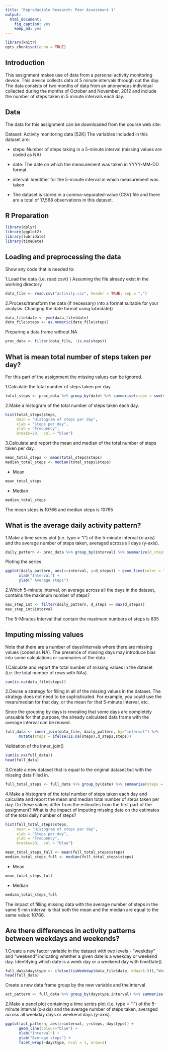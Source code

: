 ```yaml
---
title: "Reproducible Research: Peer Assessment 1"
output: 
  html_document:
    fig_caption: yes
    keep_md: yes
---
```

```r
library(knitr)
opts_chunk$set(echo = TRUE)
```

## Introduction
This assignment makes use of data from a personal activity monitoring device. This device collects data at 5 minute intervals through out the day. The data consists of two months of data from an anonymous individual collected during the months of October and November, 2012 and include the number of steps taken in 5 minute intervals each day.

## Data
The data for this assignment can be downloaded from the course web site:

Dataset: Activity monitoring data [52K]
The variables included in this dataset are:

- steps: Number of steps taking in a 5-minute interval (missing values are coded as NA)

- date: The date on which the measurement was taken in YYYY-MM-DD format

- interval: Identifier for the 5-minute interval in which measurement was taken

- The dataset is stored in a comma-separated-value (CSV) file and there are a total of 17,568 observations in this dataset.

## R Preparation
```r
library(dplyr)
library(ggplot2)
library(lubridate)
library(timeDate)
```
## Loading and preprocessing the data
Show any code that is needed to:

1.Load the data (i.e. read.csv() )
Assuming the file already exist in the working directory
```r
data_file <- read.csv("activity.csv", header = TRUE, sep = ",")
```
2.Process/transform the data (if necessary) into a format suitable for your analysis.
Changing the date format using lubridate()
```r
data_file$date <- ymd(data_file$date)
data_file$steps <- as.numeric(data_file$steps)
```
Preparing a data frame without NA
```r
proc_data <- filter(data_file, !is.na(steps))
```

## What is mean total number of steps taken per day?
For this part of the assignment the missing values can be ignored.

1.Calculate the total number of steps taken per day.
```r
total_steps <- proc_data %>% group_by(date) %>% summarise(steps = sum(steps))
```

2.Make a histogram of the total number of steps taken each day.
```r
hist(total_steps$steps,
     main = "Histogram of steps per day", 
     xlab = "Steps per day", 
     ylab = "Frequency",
     breaks=20,  col = "blue")
```

3.Calculate and report the mean and median of the total number of steps taken per day.
```r
mean_total_steps <- mean(total_steps$steps)
median_total_steps <- median(total_steps$steps)
```
- Mean
```r
mean_total_steps
```
- Median
```r
median_total_steps
```

The mean steps is 10766 and median steps is 10765

## What is the average daily activity pattern?
1.Make a time series plot (i.e. type = "l") of the 5-minute interval (x-axis) and the average number of steps taken, averaged across all days (y-axis).
```r
daily_pattern <- proc_data %>% group_by(interval) %>% summarize(d_steps = mean(steps))
```
Ploting the series
```r
ggplot(daily_pattern, aes(x=interval, y=d_steps)) + geom_line(color = "blue") +
      xlab("Interval") +
      ylab(" Average steps")
```

2.Which 5-minute interval, on average across all the days in the dataset, contains the maximum number of steps?
```r
max_step_int <- filter(daily_pattern, d_steps == max(d_steps))
max_step_int$interval
```
The 5-Minutes Interval that contain the maximum numbers of steps is 835

## Imputing missing values
Note that there are a number of days/intervals where there are missing values (coded as NA). The presence of missing days may introduce bias into some calculations or summaries of the data.

1.Calculate and report the total number of missing values in the dataset (i.e. the total number of rows with NAs).
```r
sum(is.na(data_file$steps)) 
```
2.Devise a strategy for filling in all of the missing values in the dataset. The strategy does not need to be sophisticated. For example, you could use the mean/median for that day, or the mean for that 5-minute interval, etc.

Since the grouping by days is revealing that some days are completely unsuable for that purpose, the already calculated data frame with the average interval can be reused.
```r
full_data <- inner_join(data_file, daily_pattern, by="interval") %>% 
      mutate(steps = ifelse(is.na(steps),d_steps,steps))
```
Validation of the inner_join()
```r
sum(is.na(full_data))
head(full_data)
```
3.Create a new dataset that is equal to the original dataset but with the missing data filled in.
```r
full_total_steps <- full_data %>% group_by(date) %>% summarise(steps = sum(steps))
```

4.Make a histogram of the total number of steps taken each day and calculate and report the mean and median total number of steps taken per day. Do these values differ from the estimates from the first part of the assignment? What is the impact of imputing missing data on the estimates of the total daily number of steps?
```r
hist(full_total_steps$steps,
     main = "Histogram of steps per day", 
     xlab = "Steps per day", 
     ylab = "Frequency",
     breaks=20,  col = "blue")
```
```r
mean_total_steps_full <- mean(full_total_steps$steps)
median_total_steps_full <- median(full_total_steps$steps)
```
- Mean
```r
mean_total_steps_full
```
- Median
```r
median_total_steps_full
```
The impact of filling missing data with the average number of steps in the same 5-min interval is that both the mean and the median are equal to the same value: 10766.

## Are there differences in activity patterns between weekdays and weekends?
1.Create a new factor variable in the dataset with two levels - "weekday" and "weekend" indicating whether a given date is a weekday or weekend day.
Identifying which date is a week day or a weekend day with timeDate()
```r
full_data$daystype <- ifelse((isWeekday(data_file$date, wday=1:5)),"Weekdays", "Weekend")
head(full_data)
```
Create a new data frame group by the new variable and the interval
```r
act_pattern <- full_data %>% group_by(daystype,interval) %>% summarize(steps=mean(steps))
```

2.Make a panel plot containing a time series plot (i.e. type = "l") of the 5-minute interval (x-axis) and the average number of steps taken, averaged across all weekday days or weekend days (y-axis).
```r
ggplot(act_pattern, aes(x=interval, y=steps, daystype)) +
      geom_line(colour="blue") +
      xlab("Interval") +
      ylab("Average steps") +
      facet_wrap(~daystype, ncol = 1, nrow=2)
```

